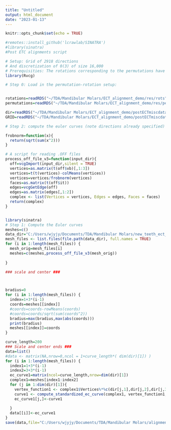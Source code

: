 ---
title: "Untitled"
output: html_document
date: "2023-01-13"
---

```{r setup, include=FALSE}
knitr::opts_chunk$set(echo = TRUE)
```

```{r}
#remotes::install_github('lcrawlab/SINATRA') 
#library(sinatra)
#Post ETC alignments script

# Setup: Grid of 2918 directions 
# And discretization of 0(3) of size 16,000
# Prerequisities: The rotations corresponding to the permutations have been computed
library(Rvcg)

# Step 0: Load in the permutation-rotation setup:


rotations=readRDS("~/TDA/Mandibular Molars/ECT_alignment_demo/res/rots")
permutations=readRDS("~/TDA/Mandibular Molars/ECT_alignment_demo/res/perms")

dir=readRDS("~/TDA/Mandibular Molars/ECT_alignment_demo/postECTmiscdata/directions")
GRID=readRDS("~/TDA/Mandibular Molars/ECT_alignment_demo/postECTmiscdata/grid")
```

```{r}
# Step 2: compute the euler curves (note directions already specified)

frobnorm=function(x){
  return(sqrt(sum(x^2)))
}

# A script for reading .OFF files
process_off_file_v3=function(input_dir){
  off=vcgImport(input_dir,silent = TRUE)
  vertices=as.matrix(t(off$vb)[,1:3])
  vertices=t(t(vertices)-colMeans(vertices))
  vertices=vertices/frobnorm(vertices)
  faces=as.matrix(t(off$it))
  edges=vcgGetEdge(off)
  edges=as.matrix(edges[,1:2])
  complex <- list(Vertices = vertices, Edges = edges, Faces = faces)
  return(complex)
}


library(sinatra)
# Step 1: Compute the Euler curves
meshes=c()
data_dir="C:/Users/wjyjy/Documents/TDA/Mandibular Molars/new_teeth_ect_aligned_by_species/Tarsius/"
mesh_files <- list.files(file.path(data_dir), full.names = TRUE)
for (i in 1:length(mesh_files)) {
  mesh_orig=mesh_files[i]
  meshes=c(meshes,process_off_file_v3(mesh_orig))
  
}

```


```{r}
### scale and center ###



bradius=0
for (i in 1:length(mesh_files)) {
  index=1+3*(i-1)
  coords=meshes[[index]]
  #coords=coords-rowMeans(coords)
  #coords=coords/sqrt(sum(coords^2))
  bradius=max(bradius,max(abs(coords)))
  print(bradius)
  meshes[[index]]=coords
}

curve_length=200
### Scale and center ends ###
data=list()
#data <- matrix(NA,nrow=0,ncol = 1+curve_length*( dim(dir)[1]) )
for (i in 1:length(mesh_files)) {
  index1=1+3*(i-1)
  index2=3+3*(i-1)
  ec_curve1=matrix(ncol=curve_length,nrow=dim(dir)[1])
  complex1=meshes[index1:index2]
  for (j in 1:dim(dir)[1]){
    vertex_function1 <- complex1$Vertices%*%c(dir[j,1],dir[j,2],dir[j,3])
    curve1 <- compute_standardized_ec_curve(complex1, vertex_function1, curve_length-1, FALSE,ball_radius = bradius)[,2]
    ec_curve1[j,]<-curve1
    
  }
  data[[i]]<-ec_curve1
}
save(data,file="C:/Users/wjyjy/Documents/TDA/Mandibular Molars/alignment_ECT/Tarsius.RData")

```